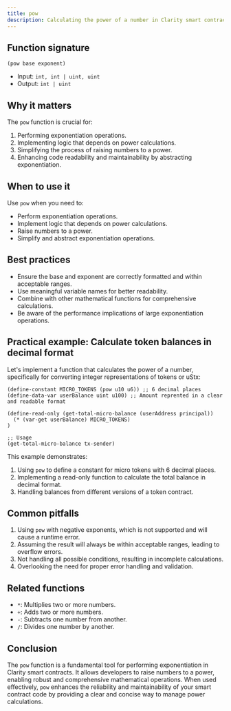 ```yaml
---
title: pow
description: Calculating the power of a number in Clarity smart contracts.
---
```


## Function signature

```clarity
(pow base exponent)
```

- Input: `int, int | uint, uint`
- Output: `int | uint`

## Why it matters

The `pow` function is crucial for:

1. Performing exponentiation operations.
2. Implementing logic that depends on power calculations.
3. Simplifying the process of raising numbers to a power.
4. Enhancing code readability and maintainability by abstracting exponentiation.

## When to use it

Use `pow` when you need to:

- Perform exponentiation operations.
- Implement logic that depends on power calculations.
- Raise numbers to a power.
- Simplify and abstract exponentiation operations.

## Best practices

- Ensure the base and exponent are correctly formatted and within acceptable ranges.
- Use meaningful variable names for better readability.
- Combine with other mathematical functions for comprehensive calculations.
- Be aware of the performance implications of large exponentiation operations.

## Practical example: Calculate token balances in decimal format

Let's implement a function that calculates the power of a number, specifically for converting integer representations of tokens or uStx:

```clarity
(define-constant MICRO_TOKENS (pow u10 u6)) ;; 6 decimal places
(define-data-var userBalance uint u100) ;; Amount reprented in a clear and readable format

(define-read-only (get-total-micro-balance (userAddress principal))
  (* (var-get userBalance) MICRO_TOKENS)
)

;; Usage
(get-total-micro-balance tx-sender)
```

This example demonstrates:
1. Using `pow` to define a constant for micro tokens with 6 decimal places.
2. Implementing a read-only function to calculate the total balance in decimal format.
3. Handling balances from different versions of a token contract.

## Common pitfalls

1. Using `pow` with negative exponents, which is not supported and will cause a runtime error.
2. Assuming the result will always be within acceptable ranges, leading to overflow errors.
3. Not handling all possible conditions, resulting in incomplete calculations.
4. Overlooking the need for proper error handling and validation.

## Related functions

- `*`: Multiplies two or more numbers.
- `+`: Adds two or more numbers.
- `-`: Subtracts one number from another.
- `/`: Divides one number by another.

## Conclusion

The `pow` function is a fundamental tool for performing exponentiation in Clarity smart contracts. It allows developers to raise numbers to a power, enabling robust and comprehensive mathematical operations. When used effectively, `pow` enhances the reliability and maintainability of your smart contract code by providing a clear and concise way to manage power calculations.